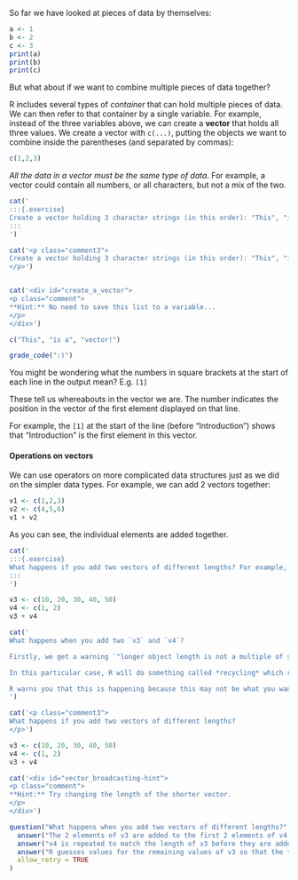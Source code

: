<!-- TODO:
intro video on vectors in R
-->

So far we have looked at pieces of data by themselves:

```r
a <- 1
b <- 2
c <- 3
print(a)
print(b)
print(c)
```

But what about if we want to combine multiple pieces of data together?

R includes several types of *container* that can hold multiple pieces of data. We can then refer to that container by a single variable. For example, instead of the three variables above, we can create a **vector** that holds all three values. We create a vector with `c(...)`, putting the objects we want to combine inside the parentheses (and separated by commas):

```r
c(1,2,3)
```

*All the data in a vector must be the same type of data*. For example, a vector could contain all numbers, or all characters, but not a mix of the two.

<!-- Book version -->

<!-- TODO:
Add webexercises solution below
-->

```r
cat('
:::{.exercise}
Create a vector holding 3 character strings (in this order): "This", "is a", "vector!"
:::
')
```

<!-- End book -->

<!-- Tutorial version -->

```r
cat('<p class="comment3">
Create a vector holding 3 character strings (in this order): "This", "is a", "vector!"
</p>')
```

```r
```

```r
cat('<div id="create_a_vector">
<p class="comment">
**Hint:** No need to save this list to a variable...
</p>
</div>')
```

```r
c("This", "is a", "vector!")
```

```r
grade_code(":)")
```

<!-- End tutorial -->

:::{.callout-tip}
You might be wondering what the numbers in square brackets at the start of each line in the output mean? E.g. `[1]`

These tell us whereabouts in the vector we are. The number indicates the position in the vector of the first element displayed on that line.

For example, the `[1]` at the start of the line (before "Introduction") shows that "Introduction" is the first element in this vector.
:::

#### Operations on vectors

We can use operators on more complicated data structures just as we did on the simpler data types. For example, we can add 2 vectors together:

```r
v1 <- c(1,2,3)
v2 <- c(4,5,6)
v1 + v2
```
As you can see, the individual elements are added together.

<!-- Book version -->

<!-- TODO:
Add webexercises solution below
-->

```r
cat('
:::{.exercise}
What happens if you add two vectors of different lengths? For example, run this code and see what happens:
:::
')
```

```r
v3 <- c(10, 20, 30, 40, 50)
v4 <- c(1, 2)
v3 + v4
```

```r
cat('
What happens when you add two `v3` and `v4`?

Firstly, we get a warning `"longer object length is not a multiple of shorter object length"` because `v3` is longer than `v4`. However, a warning doesn\'t stop the code running - it merely tells us that something unexpected might be happening. 

In this particular case, R will do something called *recycling* which repeats the shorter vector over and over until it is the same length as the longer vector. I.e. `v4` will be repeated 2.5 times to become `(1,2,1,2,1)` before adding it to `v3`.

R warns you that this is happening because this may not be what you wanted, especially if you hadn\'t realized that the vecotrs were different lengths.
')
```

<!-- End book -->

<!-- Tutorial version -->

```r
cat('<p class="comment3">
What happens if you add two vectors of different lengths?
</p>')
```

```r
v3 <- c(10, 20, 30, 40, 50)
v4 <- c(1, 2)
v3 + v4
```

```r
cat('<div id="vector_broadcasting-hint">
<p class="comment">
**Hint:** Try changing the length of the shorter vector.
</p>
</div>')
```

```r
question("What happens when you add two vectors of different lengths?",
  answer("The 2 elements of v3 are added to the first 2 elements of v4, and the rest of v4 is unchanged."),
  answer("v4 is repeated to match the length of v3 before they are added.", correct=TRUE, message="This is called 'recycling'. Since it is not what you might intuitively expect to happen, it can cause bugs in R programs if the programmer (i.e. you) is not carefully keeping track of vector lengths."),
  answer("R guesses values for the remaining values of v3 so that the two vectors are the same length."),
  allow_retry = TRUE
)
```

<!-- End tutorial -->

